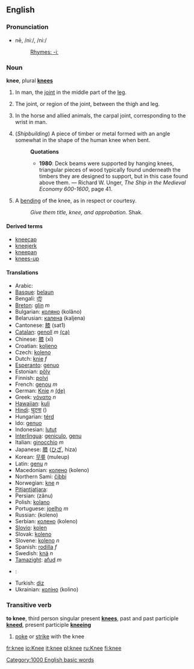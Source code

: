 ==English==
===Pronunciation===
*nē, /niː/, /ni:/
*:[[Rhymes:English:-iː|Rhymes: -iː]]

===Noun===
'''knee''', plural '''[[knees]]'''

#In man, the [[joint]] in the middle part of the [[leg]].
#{{skeleton}} The joint, or region of the joint, between the thigh and leg.
#{{anatomy}} In the horse and allied animals, the carpal joint, corresponding to the wrist in man.
#(''Shipbuilding'') A piece of timber or metal formed with an angle somewhat in the shape of the human knee when bent.
#:'''Quotations'''
#:*'''1980''': Deck beams were supported by hanging knees, triangular pieces of wood typically found underneath the timbers they are designed to  support, but in this case found above them. &mdash; Richard W. Unger, ''The Ship in the Medieval Economy 600-1600'', page 41.
#A [[bending]] of the knee, as in respect or courtesy.
#:''Give them title, knee, and approbation.'' Shak.

====Derived terms====
*[[kneecap]]
*[[kneejerk]]
*[[kneepan]]
*[[knees-up]]

==== Translations ====
*Arabic: {{ARchar|[[رّكبة]]}}
*[[Basque]]: [[belaun]]
*Bengali: [[হাঁটু]]
*[[Breton]]: [[glin]] ''m''
*Bulgarian: [[коляно]] (kolâno)
*Belarusian: [[калена]] (kaljena)
*Cantonese: [[膝]] (sat1)
*[[Catalan]]: [[genoll]] ''m'' [[:ca:genoll|(ca)]]
*Chinese: [[膝]] (xī)
*Croatian: [[koljeno]]
*Czech: [[koleno]]
*Dutch: [[knie]] ''f''
*[[Esperanto]]: [[genuo]]
*Estonian: [[põlv]]
*Finnish: [[polvi]]
*French: [[genou]] ''m''
*German: [[Knie]] ''n'' [[:de:Knie|(de)]]
*Greek: [[γόνατο]] ''n''
*[[Hawaiian]]: [[kuli]]
*[[Hindi]]: [[घुटना]] ({{Unicode|ghuṭanā}})
*Hungarian: [[térd]]
*Ido: [[genuo]]
*Indonesian: [[lutut]]
*[[Interlingua]]: [[geniculo]], [[genu]]
*Italian: [[ginocchio]] ''m''
*Japanese: [[膝]] ([[ひざ]], hiza)
*Korean: [[무릎]] (muleup)
*Latin: [[genu]] ''n''
*Macedonian: [[колено]] (koleno)
*Northern Sami: [[čibbi]]
*Norwegian: [[kne]] ''n''
*[[Pitjantjatjara]]: {{Unicode|[[muṯi]]}}
*Persian: {{FAchar|[[زانو]]}} (zânu)
*Polish: [[kolano]]
*Portuguese: [[joelho]] ''m''
*Russian: {{RUchar|[[колено]]}} (koleno)
*Serbian: [[колено]] (koleno)
*[[Slovio]]: [[kolen]]
*Slovak: [[koleno]]
*Slovene: [[koleno]] ''n''
*Spanish: [[rodilla]] ''f''
*Swedish: [[knä]] ''n''
*[[Tamazight]]: [[afud]] ''m''
*{{th}}: {{THchar|[[เข่า]]}}
*Turkish: [[diz]]
*Ukrainian: [[коліно]] (kolino)

===Transitive verb===
'''to knee''', third person singular present '''[[knees]]''', past and past participle '''[[kneed]]''', present participle '''[[kneeing]]'''

# [[poke]] or [[strike]] with the knee

[[Category:1000 English basic words]]

[[fr:knee]]
[[io:Knee]]
[[it:knee]]
[[pl:knee]]
[[ru:Knee]]
[[fi:knee]]
